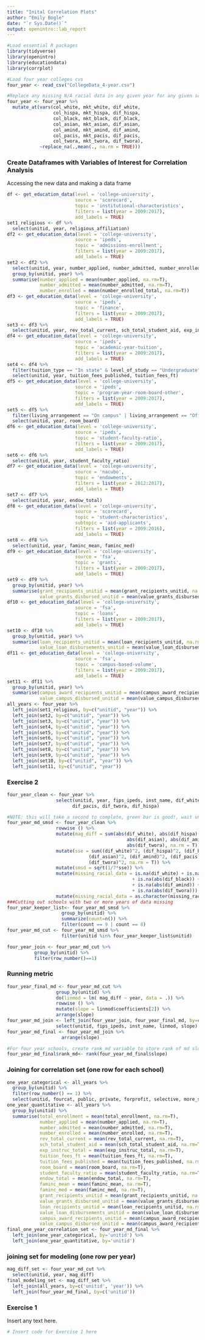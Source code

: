 ```yaml
---
title: "Inital Correlation Plots"
author: "Emily Bogle"
date: "`r Sys.Date()`"
output: openintro::lab_report
---
```


```r
#Load essential R packages
library(tidyverse)
library(openintro)
library(educationdata)
library(corrplot)

#Load four year colleges cvs
four_year <- read_csv("CollegeData_4-year.csv")

#Replace any missing N/A racial data in any given year for any given school with average of other years data
four_year <- four_year %>%
  mutate_at(vars(col_white, mkt_white, dif_white,
                 col_hispa, mkt_hispa, dif_hispa,
                 col_black, mkt_black, dif_black,
                 col_asian, mkt_asian, dif_asian,
                 col_amind, mkt_amind, dif_amind,
                 col_pacis, mkt_pacis, dif_pacis,
                 col_twora, mkt_twora, dif_twora), 
            ~replace_na(.,mean(., na.rm = TRUE)))


```
### Create Dataframes with Variables of Interest for Correlation Analysis

Accessing the new data and making a data frame

```r
df <- get_education_data(level = 'college-university', 
                         source = 'scorecard', 
                         topic = 'institutional-characteristics',
                         filters = list(year = 2009:2017),
                         add_labels = TRUE)
set1_religious <- df %>%
  select(unitid, year, religious_affiliation)
df2 <- get_education_data(level = 'college-university', 
                         source = 'ipeds', 
                         topic = 'admissions-enrollment',
                         filters = list(year = 2009:2017),
                         add_labels = TRUE)
set2 <- df2 %>%
  select(unitid, year, number_applied, number_admitted, number_enrolled_total) %>%
  group_by(unitid, year) %>%
  summarise(number_applied = mean(number_applied, na.rm=T),
            number_admitted = mean(number_admitted, na.rm=T),
            number_enrolled = mean(number_enrolled_total, na.rm=T))
df3 <- get_education_data(level = 'college-university', 
                         source = 'ipeds', 
                         topic = 'finance',
                         filters = list(year = 2009:2017),
                         add_labels = TRUE)
set3 <- df3 %>%
  select(unitid, year, rev_total_current, sch_total_student_aid, exp_instruc_total)
df4 <- get_education_data(level = 'college-university', 
                         source = 'ipeds', 
                         topic = 'academic-year-tuition',
                         filters = list(year = 2009:2017),
                         add_labels = TRUE)
set4 <- df4 %>%
  filter(tuition_type == "In state" & level_of_study == "Undergraduate") %>%
  select(unitid, year, tuition_fees_published, tuition_fees_ft)
df5 <- get_education_data(level = 'college-university', 
                         source = 'ipeds', 
                         topic = 'program-year-room-board-other',
                         filters = list(year = 2009:2017),
                         add_labels = TRUE)
set5 <- df5 %>%
  filter(living_arrangement == "On campus" | living_arrangement == "Off campus not with family") %>%
  select(unitid, year, room_board)
df6 <- get_education_data(level = 'college-university', 
                         source = 'ipeds', 
                         topic = 'student-faculty-ratio',
                         filters = list(year = 2009:2017),
                         add_labels = TRUE)
set6 <- df6 %>%
  select(unitid, year, student_faculty_ratio)
df7 <- get_education_data(level = 'college-university', 
                         source = 'nacubo', 
                         topic = 'endowments',
                         filters = list(year = 2012:2017),
                         add_labels = TRUE)
set7 <- df7 %>%
  select(unitid, year, endow_total)
df8 <- get_education_data(level = 'college-university', 
                         source = 'scorecard', 
                         topic = 'student-characteristics',
                         subtopic = 'aid-applicants',
                         filters = list(year = 2009:2016),
                         add_labels = TRUE)
set8 <- df8 %>%
  select(unitid, year, faminc_mean, faminc_med)
df9 <- get_education_data(level = 'college-university', 
                         source = 'fsa', 
                         topic = 'grants',
                         filters = list(year = 2009:2017),
                         add_labels = TRUE)
set9 <- df9 %>%
  group_by(unitid, year) %>%
  summarise(grant_recipients_unitid = mean(grant_recipients_unitid, na.rm=T),
            value_grants_disbursed_unitid = mean(value_grants_disbursed_unitid, na.rm=T))
df10 <- get_education_data(level = 'college-university', 
                         source = 'fsa', 
                         topic = 'loans',
                         filters = list(year = 2009:2017),
                         add_labels = TRUE)
set10 <- df10 %>%
  group_by(unitid, year) %>%
  summarise(loan_recipients_unitid = mean(loan_recipients_unitid, na.rm=T),
            value_loan_disbursements_unitid = mean(value_loan_disbursements_unitid, na.rm=T))
df11 <- get_education_data(level = 'college-university', 
                         source = 'fsa', 
                         topic = 'campus-based-volume',
                         filters = list(year = 2009:2017),
                         add_labels = TRUE)
set11 <- df11 %>%
  group_by(unitid, year) %>%
  summarise(campus_award_recipients_unitid = mean(campus_award_recipients_unitid, na.rm=T),
            value_campus_disbursed_unitid = mean(value_campus_disbursed_unitid, na.rm=T))
all_years <- four_year %>%
  left_join(set1_religious, by=c("unitid", "year")) %>%
  left_join(set2, by=c("unitid", "year")) %>%
  left_join(set3, by=c("unitid", "year")) %>%
  left_join(set4, by=c("unitid", "year")) %>%
  left_join(set5, by=c("unitid", "year")) %>%
  left_join(set6, by=c("unitid", "year")) %>%
  left_join(set7, by=c("unitid", "year")) %>%
  left_join(set8, by=c("unitid", "year")) %>%
  left_join(set9, by=c("unitid", "year")) %>%
  left_join(set10, by=c("unitid", "year")) %>%
  left_join(set11, by=c("unitid", "year"))
```

### Exercise 2
```r

four_year_clean <- four_year %>%
                  select(unitid, year, fips_ipeds, inst_name, dif_white, dif_amind, dif_asian, dif_black,
                        dif_pacis, dif_twora, dif_hispa)

#NOTE: this will take a second to complete, green bar is good!, wait until it disappears 
four_year_md_smsd <- four_year_clean %>%
                  rowwise () %>%
                  mutate(mag_diff = sum(abs(dif_white), abs(dif_hispa), abs(dif_black),
                                            abs(dif_asian), abs(dif_amind), abs(dif_pacis),
                                            abs(dif_twora), na.rm = T)) %>%
                  mutate(sse = sum((dif_white)^2, (dif_hispa)^2, (dif_black)^2, 
                              (dif_asian)^2, (dif_amind)^2, (dif_pacis)^2,
                              (dif_twora)^2, na.rm = T)) %>%
                  mutate(smsd = sqrt(1/7*sse)) %>%
                  mutate(missing_racial_data = is.na(dif_white) + is.na(abs(dif_hispa)) 
                                              + is.na(abs(dif_black)) + is.na(abs(dif_asian)) 
                                              + is.na(abs(dif_amind)) + is.na(abs(dif_pacis))
                                              + is.na(abs(dif_twora))) %>%
                  mutate(missing_racial_data = as.character(missing_racial_data))
###Cutting out schools with two or more years of data missing
four_year_keeper_list<- four_year_md_smsd %>%
                    group_by(unitid) %>%
                    summarize(count=n()) %>%
                    filter(count == 9 | count == 8)
four_year_md_cut <- four_year_md_smsd %>%
                    filter(unitid %in% four_year_keeper_list$unitid)

four_year_join <- four_year_md_cut %>%
          group_by(unitid) %>%
          filter(row_number()==1)
```

### Running metric

```r
four_year_final_md <- four_year_md_cut %>%   
                  group_by(unitid) %>%
                  do(linmod = lm( mag_diff ~ year, data = .)) %>%
                  rowwise () %>%
                  mutate(slope = linmod$coefficients[2]) %>%
                  arrange(slope)
four_year_md_join <- left_join(four_year_join, four_year_final_md, by=c('unitid'='unitid')) %>%
                  select(unitid, fips_ipeds, inst_name, linmod, slope)
four_year_md_final <- four_year_md_join %>%
                    arrange(slope)

#For four year schools, create rank_md variable to store rank of md slopes across schools.
four_year_md_final$rank_md<- rank(four_year_md_final$slope)
```

### Joining for correlation set (one row for each school)

```r
one_year_categorical <- all_years %>%
  group_by(unitid) %>%
  filter(row_number() == 1) %>%
  select(unitid, fourcat, public, private, forprofit, selective, more_selective, non_selective, religious_affiliation)
one_year_quantitative <- all_years %>%
  group_by(unitid) %>%
  summarise(total_enrollment = mean(total_enrollment, na.rm=T),
            number_applied = mean(number_applied, na.rm=T),
            number_admitted = mean(number_admitted, na.rm=T),
            number_enrolled = mean(number_enrolled, na.rm=T),
            rev_total_current = mean(rev_total_current, na.rm=T),
            sch_total_student_aid = mean(sch_total_student_aid, na.rm=T),
            exp_instruc_total = mean(exp_instruc_total, na.rm=T),
            tuition_fees_ft = mean(tuition_fees_ft, na.rm=T),
            tuition_fees_published = mean(tuition_fees_published, na.rm=T),
            room_board = mean(room_board, na.rm=T),
            student_faculty_ratio = mean(student_faculty_ratio, na.rm=T),
            endow_total = mean(endow_total, na.rm=T),
            faminc_mean = mean(faminc_mean, na.rm=T),
            faminc_med = mean(faminc_med, na.rm=T),
            grant_recipients_unitid = mean(grant_recipients_unitid, na.rm=T),
            value_grants_disbursed_unitid = mean(value_grants_disbursed_unitid, na.rm=T),
            loan_recipients_unitid = mean(loan_recipients_unitid, na.rm=T),
            value_loan_disbursements_unitid = mean(value_loan_disbursements_unitid, na.rm=T),
            campus_award_recipients_unitid = mean(campus_award_recipients_unitid, na.rm=T),
            value_campus_disbursed_unitid = mean(campus_award_recipients_unitid, na.rm=T))
final_one_year_correlation_set <- four_year_md_final %>%
  left_join(one_year_categorical, by='unitid') %>%
  left_join(one_year_quantitative, by='unitid')
```

### joining set for modeling (one row per year)

```r
mag_diff_set <- four_year_md_cut %>%
  select(unitid, year, mag_diff)
final_modeling_set <- mag_diff_set %>%
  left_join(all_years, by=c('unitid', 'year')) %>%
  left_join(four_year_md_final, by=c('unitid'))
```

### Exercise 1

Insert any text here.

```r
# Insert code for Exercise 1 here
```


